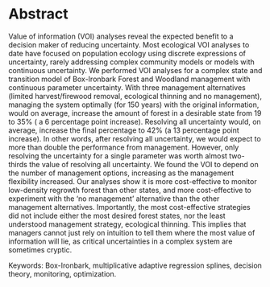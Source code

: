 Abstract
========

Value of information (VOI) analyses reveal the expected benefit to a decision maker of reducing uncertainty. Most ecological VOI analyses to date have focused on population ecology using discrete expressions of uncertainty, rarely addressing complex community models or models with continuous uncertainty. We performed VOI analyses for a complex state and transition model of Box-Ironbark Forest and Woodland management with continuous parameter uncertainty. With three management alternatives (limited harvest/firewood removal, ecological thinning and no management), managing the system optimally (for 150 years) with the original information, would on average, increase the amount of forest in a desirable state from 19 to 35% ( a 6 percentage point increase). Resolving all uncertainty would, on average, increase the final percentage to 42% (a 13 percentage point increase). In other words, after resolving all uncertainty, we would expect to more than double the performance from management. However, only resolving the uncertainty for a single parameter was worth almost two-thirds the value of resolving all uncertainty. We found the VOI to depend on the number of management options, increasing as the management flexibility increased. Our analyses show it is more cost-effective to monitor low-density regrowth forest than other states, and more cost-effective to experiment with the 'no management' alternative than the other management alternatives. Importantly, the most cost-effective strategies did not include either the most desired forest states, nor the least understood management strategy, ecological thinning. This implies that managers cannot just rely on intuition to tell them where the most value of information will lie, as critical uncertainties in a complex system are sometimes cryptic.

Keywords: Box-Ironbark, multiplicative adaptive regression splines, decision theory, monitoring, optimization.
